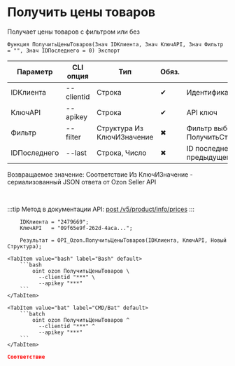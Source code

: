 ﻿---
sidebar_position: 2
description: Получить цены товаров и другие функции для работы с Ozon в Открытом пакете интеграций - бесплатной open-source библиотеке интеграций для 1С:Предприятие 8, OneScript и CLI
keywords: [1C, 1С, 1С:Предприятие, 1С:Предприятие 8.3, API, Интеграция, Сервисы, Обмен, OneScript, CLI, Ozon]
---


# Получить цены товаров
 Получает цены товаров с фильтром или без



`Функция ПолучитьЦеныТоваров(Знач IDКлиента, Знач КлючAPI, Знач Фильтр = "", Знач IDПоследнего = 0) Экспорт`

  | Параметр | CLI опция | Тип | Обяз. | Назначение |
  |-|-|-|-|-|
  | IDКлиента | --clientid | Строка | &#x2714; | Идентификатор клиента |
  | КлючAPI | --apikey | Строка | &#x2714; | API ключ |
  | Фильтр | --filter | Структура Из КлючИЗначение | &#x2716; | Фильтр выборки товаров. См. ПолучитьСтруктуруФильтраТоваров |
  | IDПоследнего | --last | Строка, Число | &#x2716; | ID последнего значения (last_id) из предыдущего запроса |

  
  Возвращаемое значение:   Соответствие Из КлючИЗначение - сериализованный JSON ответа от Ozon Seller API

<br/>

:::tip
Метод в документации API: [post /v5/product/info/prices](https://docs.ozon.ru/api/seller/#operation/ProductAPI_GetProductInfoPrices)
:::
<br/>



```bsl title="Пример использования для 1С:Предприятие/OneScript"
    IDКлиента = "2479669";
    КлючAPI   = "09f65e9f-262d-4aca...";

    Результат = OPI_Ozon.ПолучитьЦеныТоваров(IDКлиента, КлючAPI, Новый Структура);
```
    

 <Tabs>
  
    <TabItem value="bash" label="Bash" default>
        ```bash
            oint ozon ПолучитьЦеныТоваров \
              --clientid "***" \
              --apikey "***"
        ```
    </TabItem>
  
    <TabItem value="bat" label="CMD/Bat" default>
        ```batch
            oint ozon ПолучитьЦеныТоваров ^
              --clientid "***" ^
              --apikey "***"
        ```
    </TabItem>
</Tabs>


```json title="Результат"
Соответствие
```
